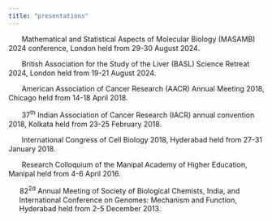 ```yaml
---
title: "presentations"
---
```


::: {.justify-text}
<img src="https://img.icons8.com/ios-filled/16/podium-with-speaker.png" style="width:16px; height:16px; margin-right:6px; vertical-align:middle;" />
 Mathematical and Statistical Aspects of Molecular Biology (MASAMB) 2024 conference, London held from 29-30 August 2024. \

<img src="https://img.icons8.com/ios-filled/16/podium-with-speaker.png" style="width:16px; height:16px; margin-right:6px; vertical-align:middle;" /> 
British Association for the Study of the Liver (BASL) Science Retreat 2024, London held from 19-21 August 2024.\

<img src="https://img.icons8.com/ios-filled/16/podium-with-speaker.png" style="width:16px; height:16px; margin-right:6px; vertical-align:middle;" />
American Association of Cancer Research (AACR) Annual Meeting 2018, Chicago held from 14-18 April 2018.\

<img src="https://img.icons8.com/ios-filled/16/podium-with-speaker.png" style="width:16px; height:16px; margin-right:6px; vertical-align:middle;" />
37<sup>th</sup> Indian Association of Cancer Research (IACR) annual convention 2018, Kolkata held from 23-25 February 2018.\

<img src="https://img.icons8.com/ios-filled/16/podium-with-speaker.png" style="width:16px; height:16px; margin-right:6px; vertical-align:middle;" />
International Congress of Cell Biology 2018, Hyderabad held from 27-31 January 2018.\

<img src="https://img.icons8.com/ios-filled/16/podium-with-speaker.png" style="width:16px; height:16px; margin-right:6px; vertical-align:middle;" />
Research Colloquium of the Manipal Academy of Higher Education, Manipal held from 4-6 April 2016.\

<p style="text-indent: -1.5em; margin-left: 1.5em;">
<img src="https://img.icons8.com/ios-filled/16/podium-with-speaker.png" style="width:16px; height:16px; margin-right:6px; vertical-align:middle;" />82<sup>2d</sup> Annual Meeting of Society of Biological Chemists, India, and International Conference on Genomes: Mechanism and Function, Hyderabad held from 2-5 December 2013.\
</p>
:::